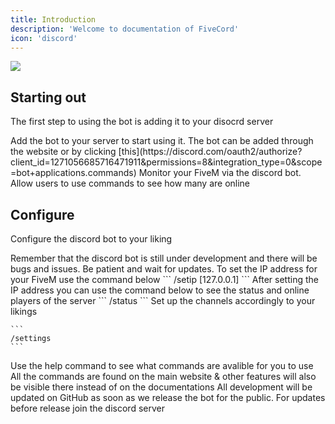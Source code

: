 ```yaml
---
title: Introduction
description: 'Welcome to documentation of FiveCord'
icon: 'discord'
---
```


<Frame>
  <img src="https://cdn.assistantscenter.com/lzq0tuub" />
</Frame>

## Starting out

The first step to using the bot is adding it to your disocrd server

<CardGroup cols={2}>
  <Card
    title="Add The Bot"
    icon="plus"
    href="https://discord.com/oauth2/authorize?client_id=1271056685716471911&permissions=8&integration_type=0&scope=bot+applications.commands"
  >
    Add the bot to your server to start using it. The bot can be added through the website or by clicking [this](https://discord.com/oauth2/authorize?client_id=1271056685716471911&permissions=8&integration_type=0&scope=bot+applications.commands)
  </Card>
  <Card
    title="Monitor FiveM Server"
    icon="monitor-waveform"
  >
    Monitor your FiveM via the discord bot. Allow users to use commands to see how many are online
  </Card>
</CardGroup>

## Configure

Configure the discord bot to your liking

<Note>
  Remember that the discord bot is still under development and there will be bugs and issues. Be patient and wait for updates.
</Note>

<CardGroup cols={2}>
  <Card
    title="Configure For FiveM"
    icon="gear"
  >
  To set the IP address for your FiveM use the command below
```
/setip [127.0.0.1]
```
After setting the IP address you can use the command below to see the status and online players of the server
```
/status
```
  </Card>
  <Card
    title="Configure For Discord Server"
    icon="discord"
    href="https://fivecord.mintlify.app/introduction"
  >

  <Steps>
  <Step title="First Step">
    Set up the channels accordingly to your likings

    ```
    /settings
    ```


  </Step>
  <Step title="Second Step">
    Use the help command to see what commands are avalible for you to use
  </Step>
</Steps>

  </Card>

</CardGroup>

<AccordionGroup>

<Accordion icon="terminal" title="Commands">
  All the commands are found on the main website & other features will also be visible there instead of on the documentations
</Accordion>

<Accordion icon="github" title="GitHub">
    All development will be updated on GitHub as soon as we release the bot for the public. For updates before release join the discord server
  </Accordion>


</AccordionGroup>
